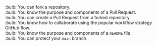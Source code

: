 :bulb: You can fork a repository.<br>
:bulb: You know the purpose and components of a Pull Request.<br>
:bulb: You can create a Pull Request from a forked repository.<br>
:bulb: You know how to collaborate using the popular workflow strategy GitHub flow.<br>
:bulb: You know the purpose and components of a `README` file.<br>
:bulb: You can protect your `main` branch.